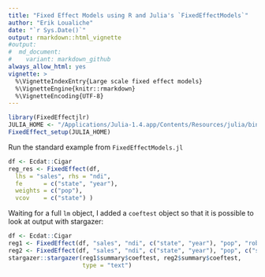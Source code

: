 ```yaml
---
title: "Fixed Effect Models using R and Julia's `FixedEffectModels`"
author: "Erik Loualiche"
date: "`r Sys.Date()`"
output: rmarkdown::html_vignette
#output:
#  md_document:
#    variant: markdown_github
always_allow_html: yes
vignette: >
  %\VignetteIndexEntry{Large scale fixed effect models}
  %\VignetteEngine{knitr::rmarkdown}
  %\VignetteEncoding{UTF-8}
---
```




```r
library(FixedEffectjlr)
JULIA_HOME <- "/Applications/Julia-1.4.app/Contents/Resources/julia/bin/"
FixedEffect_setup(JULIA_HOME)
```
 
Run the standard example from `FixedEffectModels.jl`

```r
df <- Ecdat::Cigar
reg_res <- FixedEffect(df,
  lhs = "sales", rhs = "ndi",
  fe      = c("state", "year"),
  weights = c("pop"),
  vcov    = c("state") )
```

Waiting for a full `lm` object, I added a `coeftest` object so that it is possible to look at output with stargazer:
```r
df <- Ecdat::Cigar
reg1 <- FixedEffect(df, "sales", "ndi", c("state", "year"), "pop", "robust")
reg2 <- FixedEffect(df, "sales", "ndi", c("state", "year"), "pop", c("state"))
stargazer::stargazer(reg1$summary$coeftest, reg2$summary$coeftest,
                     type = "text")
```


